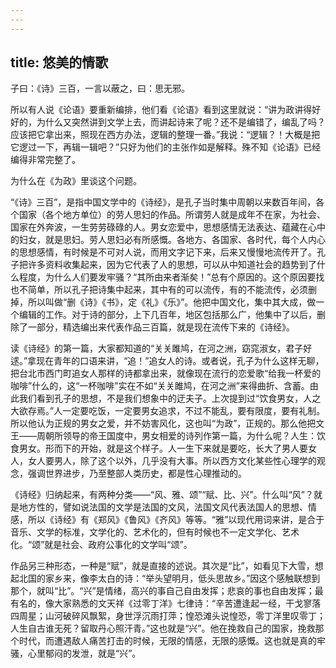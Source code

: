 ```yaml
---
---
---
```

title: 悠美的情歌
---




子曰：《诗》三百，一言以蔽之，曰：思无邪。

所以有人说《论语》要重新编排，他们看《论语》看到这里就说：“讲为政讲得好好的，为什么又突然讲到文学上去，而讲起诗来了呢？还不是编错了，编乱了吗？应该把它拿出来，照现在西方办法，逻辑的整理一番。”我说：“逻辑？！大概是把它逻过一下，再辑一辑吧？”只好为他们的主张作如是解释。殊不知《论语》已经编得非常完整了。

为什么在《为政》里谈这个问题。

“《诗》三百”，是指中国文学中的《诗经》，是孔子当时集中周朝以来数百年间，各个国家（各个地方单位）的劳人思妇的作品。所谓劳人就是成年不在家，为社会、国家在外奔波，一生劳劳碌碌的人。男女恋爱中，思想感情无法表达、蕴藏在心中的妇女，就是思妇。劳人思妇必有所感慨。各地方、各国家、各时代，每个人内心的思想感情，有时候是不可对人说，而用文字记下来，后来又慢慢地流传开了。孔子把许多资料收集起来，因为它代表了人的思想，可以从中知道社会的趋势到了什么程度，为什么人们要发牢骚？“其所由来者渐矣！”总有个原因的。这个原因要找也不简单，所以孔子把诗集中起来，其中有的可以流传，有的不能流传，必须删掉，所以叫做“删《诗》《书》，定《礼》《乐》”。他把中国文化，集中其大成，做一个编辑的工作。对于诗的部分，上下几百年，地区包括那么广，他集中了以后，删除了一部分，精选编出来代表作品三百篇，就是现在流传下来的《诗经》。

读《诗经》的第一篇，大家都知道的“关关雎鸠，在河之洲，窈窕淑女，君子好逑。”拿现在青年的口语来讲，“追！”追女人的诗。或者说，孔子为什么这样无聊，把台北市西门町追女人那样的诗都拿出来，就像现在流行的恋爱歌“给我一杯爱的咖啡”什么的，这“一杯咖啡”实在不如“关关雎鸠，在河之洲”来得曲折、含蓄。由此我们看到孔子的思想，不是我们想象中的迂夫子。上次提到过“饮食男女，人之大欲存焉。”人一定要吃饭，一定要男女追求，不过不能乱，要有限度，要有礼制。所以他认为正规的男女之爱，并不妨害风化，这也叫“为政”，正规的。那么他把文王——周朝所领导的帝王国度中，男女相爱的诗列作第一篇，为什么呢？人生：饮食男女。形而下的开始，就是这个样子。人一生下来就是要吃，长大了男人要女人，女人要男人，除了这个以外，几乎没有大事。所以西方文化某些性心理学的观念，强调世界进步，乃至整部人类历史，都是性心理推动的。

《诗经》归纳起来，有两种分类——“风、雅、颂”“赋、比、兴”。什么叫“风”？就是地方性的，譬如说法国的文学是法国的文风，法国文风代表法国人的思想、情感，所以《诗经》有《郑风》《鲁风》《齐风》等等。“雅”以现代用词来讲，是合于音乐、文学的标准，文学化的、艺术化的，但有时候也不一定文学化、艺术化。“颂”就是社会、政府公事化的文学叫“颂”。

作品另三种形态，一种是“赋”，就是直接的述说。其次是“比”，如看见下大雪，想起北国的家乡来，像李太白的诗：“举头望明月，低头思故乡。”因这个感触联想到那个，就叫“比”。“兴”是情绪，高兴的事自己自由发挥；悲哀的事也自由发挥；最有名的，像大家熟悉的文天祥《过零丁洋》七律诗：“辛苦遭逢起一经，干戈寥落四周星；山河破碎风飘絮，身世浮沉雨打萍；惶恐滩头说惶恐，零丁洋里叹零丁；人生自古谁无死？留取丹心照汗青。”这也就是“兴”。他在挽救自己的国家，挽救那个时代，而遭遇敌人痛苦打击的时候，无限的情感，无限的感慨。这也就是真的牢骚，心里郁闷的发泄，就是“兴”。